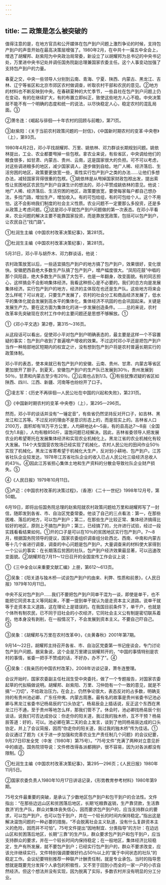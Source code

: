 ```yaml
---
---
---
```

title: 二 政策是怎么被突破的
---



值得注意的是，在地方官员和公开媒体在包产到户问题上激烈争论的时候，支持包产到户的声音开始在最高决策层增强了。1980年2月，在中共十一届五中全会上，增选了胡耀邦、赵紫阳为中央政治局常委，新设立了以胡耀邦为总书记的中央书记处，万里进中央书记处并调任国务院副总理兼国家农委主任。这个人事变动加强了支持包产到户的力量。

春夏之交，中央一些领导人分别到云南、青海、宁夏、陕西、内蒙古、黑龙江、吉林、辽宁等省区和北京市郊区农村做调查，听取农村干部和农民的意见。②地方的材料也不断反映到中央。在春耕夏种的大忙季节，一些县社在包产到户问题上仍在变动，有的在继续扩大，有的布置立即纠正，致使这些地方人心不稳。中央决策层不能不有一个明确的态度和统一的说法，以尽快稳定人心，稳定农村的混乱局面。③

②萧冬连：《崛起与徘徊—十年农村的回顾与前瞻》，第71页。

③赵紫阳：《关于当前农村政策问题的一封信》，《中国新时期农村的变革·中央卷》（上），第93页。

1980年4月2日，邓小平找胡耀邦、万里、姚依林、邓力群谈长期规划问题。姚依林提出，工业、农业都要甩掉一些包袱。拿农业来说，有些省区，中央调给他们的粮食很多，如甘肃、内蒙古、贵州、云南，这是国家很大的负担。可不可以考虑，对这些调进粮多的地区，减少国家调人，逐步做到自给。地广人稀、经济落后、生活穷困的地区，政策要更放宽一些，索性实行包产到户之类的办法……让他们多想办法，减轻国家背得很重的包袱。①姚依林是从甩掉国家财政包袱出发，提出索性让贫困地区农民包产到户自谋生计的想法的，邓小平赞成姚依林的意见。他说：地广人稀、经济落后、生活穷困的地区，政策要放宽，要使每家每户都自己想办法，多找门路，增加生产，增加收入。有的可包给组，有的可包给个人。这个不用怕，这不会影响我们制度的社会主义性质。农业问题不一定要那么多投资，还是多从政策上考虑问题。②这是邓小平就包产到户问题做的第一次表态。在邓小平看来，农业问题的解决主要不能靠国家投资，而是靠放宽政策，包括可以包产到户，让农民自己“找门路”。

①杜润生主编《中国农村改革决策纪事》，第281页。

②杜润生主编《中国农村改革决策纪事），第281页。

5月31日，邓小平与胡乔木、邓力群谈话，他说：

农村政策放宽以后，一些适宜搞包产到户的地方搞了包产到户，效果很好，变化很快。安徽肥西县绝大多数生产队搞了包产到户，增产幅度很大。“凤阳花鼓”中唱的那个凤阳县，绝大多数生产队搞了大包干，也是一年翻身，改变面貌。有的同志担心，这样搞会不会影响集体经济。我看这种担心是不必要的。我们的总方向是发展集体经济。实行包产到户的地方，经济的主体现在也还是生产队。这些地方将来会怎么样呢？可以肯定，只要生产发展了，农村的社会分工和商品经济发展了，低水平的集体化就会发展到高水平的集体化，集体经济不巩固的也会巩固起来。关键是发展生产力。要在这方面为集体化的进一步发展创造条件。.……总的来说，农村改革率先突破现在农村工作中的主要问题还是思想不够解放。①

①《邓小平文选》第2卷，第315～316页。

从这段话可以看出，促使邓小平对包产到户明确表态的，最主要是这样一个不容置疑的事实：包产到户收到了普遍增产增收的效果。不过这时邓小平还是把包产到户当作一种局部地区短期内的权宜之计，没有想到包产到户将是农村普遍长期实行的政策体制。

邓小平的表态，使本来就已有包产到户的安徽、云南、贵州、甘肃、内蒙古等省区更加放开了胆子。到夏天，安徽包产到户的生产队已发展到30％，贵州发展到50％，甘肃和内蒙古至少有20％，②云南也占到1/3。③有些犹豫迟疑的省区如陕西、四川、江西、新疆、河南等也纷纷开了口子。

②凌志军：《历史不再徘徊—人民公社在中国的兴起和失败》，第231页。

③《中国新时期农村的变革·中央卷》（上），第295—296页。

然而，邓小平的谈话并没有“一锤定音”，有些省仍然坚持反对开口子，如吉林、黑龙江和江苏等。不过反对的理由不是意识形态上的，而是现实上的。吉林省人口2100万，面积却有18万平方公里，人均耕地达4～5亩，有的县高达7～8亩（全国仅为1.8亩），人均有粮850斤，温饱问题已经解决。因此，吉林省委领导人把发展农业的希望寄托在发展集体经济和实现农业机械化上。黑龙江省的农业机械化有较大发展。114个大型国营农牧场已经实现了机械化，农村人民公社的田间作业50％实现了机械化。黑龙江省寄希望于机械化大生产，反对划小耕地、包产到户。江苏省社队企业较发达，1978年江苏省社队企业的收入已占人民公社三级经济总收人的43％。④因此江苏省担心集体土地和生产资料的分散会导致社队企业财产损失。⑤

④《人民日报》1979年10月11日。

⑤卢迈：《中国农村改革的决策过程》，（香港）《二十一世纪》1998年12月号，第50期。

6月19日，即将出任国务院总理的赵紫阳就农村政策问题给万里和胡耀邦写了一封信，随即发到各省、市、自治区党委常委。他谈了自己的三点看法：第一，在那些困难、落后的地方，可以包产到户；第二，在那些生产比较正常、集体经济搞得比较好的地区，原则上不搞包产到户；第三，已经搞了的，允许进行试验，经过一段实践看看结果如何。①开的口子是可以在10％的贫困地区实行包产到户。7～8月，根据国务院领导的提议，国家农委组织调查组分赴西北、西南、中南和内蒙古等十几个省进行调查，调查的中心问题是包产到户。大量调查来的材料使大家得到一个公认的事实：在长期落后贫困的社队，包产到户经济效果最显著，可以迅速改变面貌。②胡耀邦在7月11～12日召开的全国宣传工作会议上说：

①《三中全会以来重要文献汇编》上册，第612～613页。

②吴象：《阳关道与独木桥—试谈包产到户的由来、利弊、性质和前景》，《人民日报》1979年10月11日。

中央不反对包产到户……我们不要把包产到户同单干混为一谈，即使是单干，也不能把它同资本主义等同起来，不要一提到单干就认为是走资本主义道路。说单干就等于走资本主义道路，这在理论上是错误的。在我国目前条件下，单干户，也就是个体所有制农民，已不同于旧社会的小农经济，它同社会主义公有制是密切联系着的，他本身没有剥削，在一般情况下，不会发展到资本主义。不要自己吓自己。③

③吴象：《胡耀邦与万里在农村改革中》，《炎黄春秋》2001年第7期。

9月14～22日，胡耀邦主持召开各省、市、自治区党委第一书记座谈会，专门讨论包产到户问题。据吴象说，这个会是万里建议胡耀邦开的，“中国的事情特别是农村的事情，省委一把手不赞成的话，不好办，办不了”。④

④吴象：《我亲历的中国农村改革》，2008年访谈记录，萧冬连整理。

会议开始时，国家农委副主任杜润生受中央委托，做了一个专题报告，对国家农委起草的代拟稿做说明。胡耀邦、赵紫阳、万里、习仲勋有一个一致的意见，就是不搞“一刀切”，不给政治压力。在会上，仍然争论很大，表态反对的占多数，明确支持的有贵州池必卿、广东任仲夷、内蒙古周惠。最有名的故事是贵州省委书记池必卿与黑龙江省委书记杨易辰的“口头协定”。杨易辰会上插话说，反正这个东西在黑龙江行不通，至于贵州等地怎么样，那我们管不了。休会时，池必卿找杨易辰个别谈话，说我们可否达成协议：你走你的阳关道，我过我的独木桥，互不干预？杨易辰答道：好的，可以。池必卿在第二天的会上发言，谈到了他同杨易辰达成的口头协定，并上了会议简报，因而“你走你的阳关道，我过我的独木桥”传为佳话。①会议通过了题为《关于进一步加强和完善农业生产责任制几个问题》的会议纪要，9月27日印发全党（中发〔1980年〕第75号）。“75号文件”充满了两种对立意见折中的痕迹。国务院领导说：文件修改得各派都拥护，很不容易，因为对各派都没有限制。②

①杜润生主编《中国农村改革决策纪事》，第295—296页；《人民日报》1980年11月5日。

②国家农委负责人1980年10月17日讲话记录，《形势教育参考材料》1980年第9期。

75号文件最重要的突破，是承认了少数地区包产到户和包干到户的合法性。文件指出：“在那些边远山区和贫困落后地区，长期‘吃粮靠返销，生产靠贷款，生活靠救济’的生产队，群众对集体丧失信心，因而要求包产到户的，应当支持群众的要求，可以包产到户，也可以包干到户，并在一个较长的时间内保持稳定。”指出这是解决温饱问题的一种必要的措施，“不会脱离社会主义轨道，没有什么复辟资本主义的危险，因而并不可怕”。75号文件提出“因地制宜、分类指导”的方针：在边远山区和贫困落后地区，长期“三靠”的生产队，群众要求包产到户和包干到户，应当支持群众的要求，并在一个较长时间内保持稳定；在一般地区，集体经济比较稳定，生产有所发展，就不要包产到户；已经实行包产到户的，群众不要求改变，应该允许继续实行。文件特别强调要做好约占50％以上的“属于中间状态的社队”的稳定工作。会议纪要特别推荐一种联产计酬责任制，就是专业承包。当时的指导思想就是既要充分发挥个人承包的积极性，又不至于回到小而全的一家一户的小农自然经济。但这个想法并没有实现，因为脱离了实际，多数农村并没有明显的分工分业。